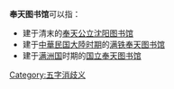 '''奉天图书馆'''可以指：
*建于清末的[[沈阳市图书馆|奉天公立沈阳图书馆]]
*建于[[中華民国大陸时期|中華民国大陸时期]]的[[满铁奉天图书馆|满铁奉天图书馆]]
*建于[[满洲国|满洲国]]时期的[[国立奉天图书馆|国立奉天图书馆]]
{{disambig}}

[[Category:五字消歧义|Category:五字消歧义]]
